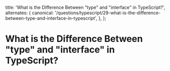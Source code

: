 
  title: 'What is the Difference Between "type" and "interface" in TypeScript?',
  alternates: {
    canonical:
      '/questions/typescript/29-what-is-the-difference-between-type-and-interface-in-typescript',
  },
};

# What is the Difference Between "type" and "interface" in TypeScript?

<GithubEdit link='/questions/typescript/29-what-is-the-difference-between-type-and-interface-in-typescript/page.mdx' />

